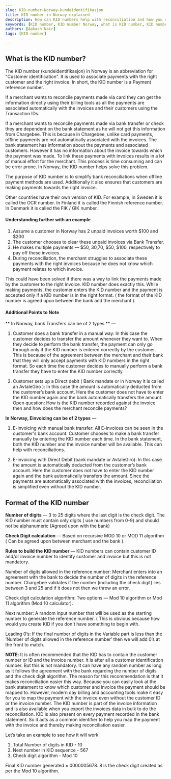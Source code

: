 ```yaml
---
slug: KID-number-Norway-kundeidentifikasjon
title: KID number in Norway explained
description: How can KID numbers help with reconciliation and how you can generate them. Learn what KID numbers are, why they're important, and how to generate them for your business transactions in Norway.
keywords: [KID number, KID number Norway, what is KID number, KID number for businesses, KID number explained, KID number generation, KID number importance, KID number for transactions, Norway payment system, Norwegian banking system]
authors: [Aakash Nair]
tags: [KID number]

---
```



## What is the KID number?

The KID number (kundeidentifikasjon) in Norway is an abbreviation for "Customer identification". It is used to associate payments with the right customer and the right invoice. In short, the KID number is a Payment reference number.

If a merchant wants to reconcile payments made via card they can get the information directly using their billing tools as all the payments are associated automatically with the invoices and their customers using the Transaction IDs.

If a merchant wants to reconcile payments made via bank transfer or check they are dependent on the bank statement as he will not get this information from Chargebee. This is because in Chargebee, unlike card payments, offline payments are not automatically associated with the invoices. The bank statement has information about the payments and associated customers. However it has no information about the invoice towards which the payment was made.  To link these payments with invoices results in a lot of manual effort for the merchant. This process is time consuming and can be error prone. In Norway, the KID number helps solve this problem.

The purpose of KID number is to simplify bank reconciliations when offline payment methods are used. 
Additionally it also ensures that customers are making payments towards the right invoice.

Other countries have their own version of KID. For example, in Sweden it is called the OCR number. In Finland it is called the Finnish reference number. In Denmark it is called the FIK / GIK number.


#### Understanding further with an example


1. Assume a customer in Norway has 2 unpaid invoices worth $100 and $200
2. The customer chooses to clear these unpaid invoices via Bank Transfer.
3. He makes multiple payments — $50, $30,$70, $50, $100, respectively to pay off these invoices.
4. During reconciliation, the merchant struggles to associate these payments with the right invoices because he does not know which payment relates to which invoice.

This could have been solved if there was a way to link the payments made by the customer to the right invoice. KID number does exactly this. While making payments, the customer enters the KID number and the payment is accepted only if a KID number is in the right format. ( the format of the KID number is agreed upon between the bank and the merchant ).

#### Additional Points to Note

** In Norway, bank Transfers can be of 2 types ** —

1. Customer does a bank transfer in a manual way: In this case the customer decides to transfer the amount whenever they want to. When they decide to perform the bank transfer, the payment can only go through only if the KID number is entered correctly by the customer. This is because of the agreement between the merchant and their bank that they will only accept payments with KID numbers in the right format. So each time the customer decides to manually perform a bank transfer they have to enter the KID number correctly.

2. Customer sets up a Direct debit ( Bank mandate or in Norway it is called an AvtaleGiro ): In this case the amount is automatically deducted from the customer’s bank account. Here the customer does not have to enter the KID number again and the bank automatically transfers the amount. Open question: How is the KID number recorded against the invoice then and how does the merchant reconcile payments? 


**In Norway, Einvoicing can be of 2 types** —

1. E-invoicing with manual bank transfer: All E-invoices can be seen in the customer's bank account. Customer chooses to make a bank transfer manually by entering the KID number each time. In the bank statement, both the KID number and the invoice number will be available. This can help with reconciliations.


2. E-invoicing with Direct Debit (bank mandate or AvtaleGiro): In this case the amount is automatically deducted from the customer’s bank account. Here the customer does not have to enter the KID number again and the bank automatically transfers the amount. Since the payments are automatically associated with the invoices, reconciliation is simplified even without the KID number.

## Format of the KID number

**Number of digits** — 3 to 25 digits where the last digit is the check digit. The KID number must contain only digits ( use numbers from 0-9) and should not be alphanumeric (Agreed upon with the bank)

**Check Digit calculation** — Based on recursive MOD 10 or MOD 11 algorithm ( Can be agreed upon between merchant and the bank ).

**Rules to build the KID number** — KID numbers can contain customer ID and/or invoice number to identify customer and invoice but this is not mandatory.

Number of digits allowed in the reference number: Merchant enters into an agreement with the bank to decide the number of digits in the reference number. Chargebee validates if the number (including the check digit) lies between 3 and 25 and if it does not then we throw an error.


Check digit calculation algorithm: Two options — Mod 10 algorithm or Mod 11 algorithm (Mod 10 calculator).

Next number: A random input number that will be used as the starting number to generate the reference number. ( This is obvious because how would you create KID if you don't have something to begin with.

Leading 0’s: If the final number of digits in the Variable part is less than the ‘Number of digits allowed in the reference number’ then we will add 0’s at the front to match. 

**NOTE**: It is often recommended that the KID has to contain the customer number or ID and the invoice number. It is after all a customer identification number. But this is not mandatory. It can have any random number as long as it follows the agreement with the bank regarding the number of digits and the check digit algorithm. The reason for this recommendation is that it makes reconciliation easier this way. Because you can easily look at the bank statement to know which customer and invoice the payment should be mapped to. However, modern day billing and accounting tools make it easy for you to map the payment with the invoice even without the customer ID or the invoice number. The KID number is part of the invoice information and is also available when you export the invoices data in bulk to do the reconciliation. KID is also present on every payment recorded in the bank statement. So it acts as a common identifier to help you map the payment with the invoice and thereby making reconciliation easier. 

Let’s take an example to see how it will work

1. Total Number of digits in KID - 10
2. Next number in KID sequence - 567
4. Check digit algorithm - Mod 10

Final KID number generated = 0000005678. 
8 is the check digit created as per the Mod 10 algorithm.



